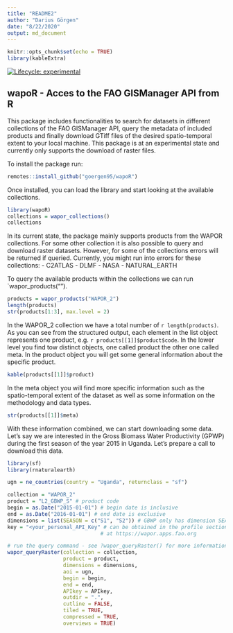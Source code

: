 ```yaml
---
title: "README2"
author: "Darius Görgen"
date: "8/22/2020"
output: md_document
---
```


```r
knitr::opts_chunk$set(echo = TRUE)
library(kableExtra)
```

<!-- badges: start -->
[![Lifecycle: experimental](https://img.shields.io/badge/lifecycle-experimental-orange.svg)](https://www.tidyverse.org/lifecycle/#experimental)
<!-- badges: end -->

## wapoR - Acces to the FAO GISManager API from R

This package includes functionalities to search for datasets in different 
collections of the FAO GISManager API, query the metadata of included products 
and finally download GTiff files of the desired spatio-temporal extent to your local machine.
This package is at an experimental state and currently only supports the download
of raster files. 

To install the package run:

```r
remotes::install_github("goergen95/wapoR")
```

Once installed, you can load the library and start looking at the available
collections.

```r
library(wapoR)
collections = wapor_collections()
collections
```

In its current state, the package mainly supports products from the WAPOR collections.
For some other collection it is also possible to query and download raster datasets.
However, for some of the collections errors will be returned if queried.
Currently, you might run into errors for these collections:
 - C2ATLAS 
 - DLMF
 - NASA
 - NATURAL_EARTH
 
To query the available products within the collections we can run `wapor_products("<collection_name>").

```r
products = wapor_products("WAPOR_2")
length(products)
str(products[1:3], max.level = 2)

``` 

In the WAPOR_2 collection we have a total number of `r length(products)`. 
As you can see from the structured output, each element in the list object represents 
one product, e.g. `r products[[1]]$product$code`. In the lower level you find
tow distinct objects, one called product the other one called meta.
In the product object you will get some general information about the specific product.


```r
kable(products[[1]]$product)
```

In the meta object you will find more specific information such as the spatio-temporal
extent of the dataset as well as some information on the methodology and data types.

```r
str(products[[1]]$meta)
```

With these information combined, we can start downloading some data.
Let's say we are interested in the Gross Biomass Water Productivity (GPWP) during
the first season of the year 2015 in Uganda. Let's prepare a call to download this 
data.

```r
library(sf)
library(rnaturalearth)

ugn = ne_countries(country = "Uganda", returnclass = "sf")

collection = "WAPOR_2"
product = "L2_GBWP_S" # product code
begin = as.Date("2015-01-01") # begin date is inclusive
end = as.Date("2016-01-01") # end date is exclusive
dimensions = list(SEASON = c("S1", "S2")) # GBWP only has dimension SEASON - S1 and S2
key = "<your_personal_API_Key" # can be obtained in the profile section of the WAPOR website 
                              # at https://wapor.apps.fao.org

# run the query command - see ?wapor_queryRaster() for more information
wapor_queryRaster(collection = collection,
                  product = product,
                  dimensions = dimensions,
                  aoi = ugn,
                  begin = begin,
                  end = end, 
                  APIkey = APIkey, 
                  outdir = ".", 
                  cutline = FALSE, 
                  tiled = TRUE, 
                  compressed = TRUE, 
                  overviews = TRUE)

```

